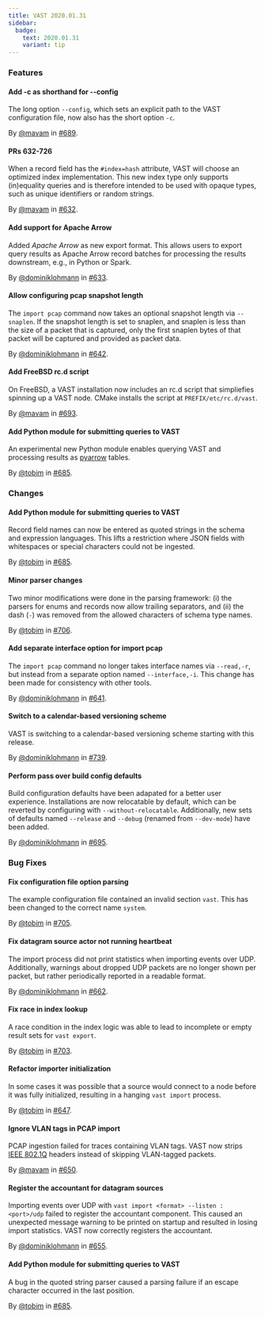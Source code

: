 ```yaml
---
title: VAST 2020.01.31
sidebar:
  badge:
    text: 2020.01.31
    variant: tip
---
```


### Features

#### Add -c as shorthand for --config

The long option `--config`, which sets an explicit path to the VAST
configuration file, now also has the short option `-c`.

By [@mavam](https://github.com/mavam) in [#689](https://github.com/tenzir/tenzir/pull/689).

#### PRs 632-726

When a record field has the `#index=hash` attribute, VAST will choose an
optimized index implementation. This new index type only supports (in)equality
queries and is therefore intended to be used with opaque types, such as unique
identifiers or random strings.

By [@mavam](https://github.com/mavam) in [#632](https://github.com/tenzir/tenzir/pull/632).

#### Add support for Apache Arrow

Added *Apache Arrow* as new export format. This allows users to export query
results as Apache Arrow record batches for processing the results downstream,
e.g., in Python or Spark.

By [@dominiklohmann](https://github.com/dominiklohmann) in [#633](https://github.com/tenzir/tenzir/pull/633).

#### Allow configuring pcap snapshot length

The `import pcap` command now takes an optional snapshot length via `--snaplen`.
If the snapshot length is set to snaplen, and snaplen is less than the size of a
packet that is captured, only the first snaplen bytes of that packet will be
captured and provided as packet data.

By [@dominiklohmann](https://github.com/dominiklohmann) in [#642](https://github.com/tenzir/tenzir/pull/642).

#### Add FreeBSD rc.d script

On FreeBSD, a VAST installation now includes an rc.d script that simpliefies
spinning up a VAST node. CMake installs the script at `PREFIX/etc/rc.d/vast`.

By [@mavam](https://github.com/mavam) in [#693](https://github.com/tenzir/tenzir/pull/693).

#### Add Python module for submitting queries to VAST

An experimental new Python module enables querying VAST and processing results
as [pyarrow](https://arrow.apache.org/docs/python/) tables.

By [@tobim](https://github.com/tobim) in [#685](https://github.com/tenzir/tenzir/pull/685).

### Changes

#### Add Python module for submitting queries to VAST

Record field names can now be entered as quoted strings in the schema and
expression languages. This lifts a restriction where JSON fields with
whitespaces or special characters could not be ingested.

By [@tobim](https://github.com/tobim) in [#685](https://github.com/tenzir/tenzir/pull/685).

#### Minor parser changes

Two minor modifications were done in the parsing framework: (i) the parsers for
enums and records now allow trailing separators, and (ii) the dash (`-`) was
removed from the allowed characters of schema type names.

By [@tobim](https://github.com/tobim) in [#706](https://github.com/tenzir/tenzir/pull/706).

#### Add separate interface option for import pcap

The `import pcap` command no longer takes interface names via `--read,-r`, but
instead from a separate option named `--interface,-i`. This change has been made
for consistency with other tools.

By [@dominiklohmann](https://github.com/dominiklohmann) in [#641](https://github.com/tenzir/tenzir/pull/641).

#### Switch to a calendar-based versioning scheme

VAST is switching to a calendar-based versioning scheme starting with this
release.

By [@dominiklohmann](https://github.com/dominiklohmann) in [#739](https://github.com/tenzir/tenzir/pull/739).

#### Perform pass over build config defaults

Build configuration defaults have been adapated for a better user experience.
Installations are now relocatable by default, which can be reverted by
configuring with `--without-relocatable`. Additionally, new sets of defaults
named `--release` and `--debug` (renamed from `--dev-mode`) have been added.

By [@dominiklohmann](https://github.com/dominiklohmann) in [#695](https://github.com/tenzir/tenzir/pull/695).

### Bug Fixes

#### Fix configuration file option parsing

The example configuration file contained an invalid section `vast`. This has
been changed to the correct name `system`.

By [@tobim](https://github.com/tobim) in [#705](https://github.com/tenzir/tenzir/pull/705).

#### Fix datagram source actor not running heartbeat

The import process did not print statistics when importing events over UDP.
Additionally, warnings about dropped UDP packets are no longer shown per packet,
but rather periodically reported in a readable format.

By [@dominiklohmann](https://github.com/dominiklohmann) in [#662](https://github.com/tenzir/tenzir/pull/662).

#### Fix race in index lookup

A race condition in the index logic was able to lead to incomplete or empty
result sets for `vast export`.

By [@tobim](https://github.com/tobim) in [#703](https://github.com/tenzir/tenzir/pull/703).

#### Refactor importer initialization

In some cases it was possible that a source would connect to a node before it
was fully initialized, resulting in a hanging `vast import` process.

By [@tobim](https://github.com/tobim) in [#647](https://github.com/tenzir/tenzir/pull/647).

#### Ignore VLAN tags in PCAP import

PCAP ingestion failed for traces containing VLAN tags. VAST now strips [IEEE
802.1Q](https://en.wikipedia.org/wiki/IEEE_802.1Q) headers instead of skipping
VLAN-tagged packets.

By [@mavam](https://github.com/mavam) in [#650](https://github.com/tenzir/tenzir/pull/650).

#### Register the accountant for datagram sources

Importing events over UDP with `vast import <format> --listen :<port>/udp`
failed to register the accountant component. This caused an unexpected message
warning to be printed on startup and resulted in losing import statistics. VAST
now correctly registers the accountant.

By [@dominiklohmann](https://github.com/dominiklohmann) in [#655](https://github.com/tenzir/tenzir/pull/655).

#### Add Python module for submitting queries to VAST

A bug in the quoted string parser caused a parsing failure if an escape
character occurred in the last position.

By [@tobim](https://github.com/tobim) in [#685](https://github.com/tenzir/tenzir/pull/685).
